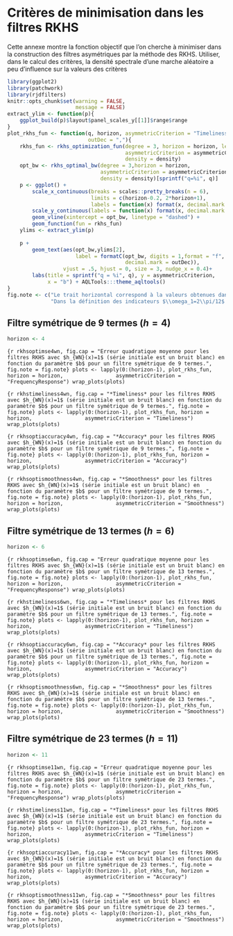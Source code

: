 \newpage
# Critères de minimisation dans les filtres RKHS {#ann:minrkhs}

Cette annexe montre la fonction objectif que l'on cherche à minimiser dans la construction des filtres asymétriques par la méthode des RKHS.
Utiliser, dans le calcul des critères, la densité spectrale d'une marche aléatoire a peu d'influence sur la valeurs des critères

```r
library(ggplot2)
library(patchwork)
library(rjdfilters)
knitr::opts_chunk$set(warning = FALSE,
                      message = FALSE)
extract_ylim <- function(p){
    ggplot_build(p)$layout$panel_scales_y[[1]]$range$range
}
plot_rkhs_fun <- function(q, horizon, asymmetricCriterion = "Timeliness", density = "uniform",
                          outDec = ","){
    rkhs_fun <- rkhs_optimization_fun(degree = 3, horizon = horizon, leads = q,
                                      asymmetricCriterion = asymmetricCriterion, 
                                      density = density)
    opt_bw <- rkhs_optimal_bw(degree = 3,horizon = horizon,
                              asymmetricCriterion = asymmetricCriterion, 
                              density = density)[sprintf("q=%i", q)]
    p <- ggplot() +
        scale_x_continuous(breaks = scales::pretty_breaks(n = 6),
                           limits = c(horizon-0.2, 2*horizon+1),
                           labels = function(x) format(x, decimal.mark = outDec)) +
        scale_y_continuous(labels = function(x) format(x, decimal.mark = outDec)) +
        geom_vline(xintercept = opt_bw, linetype = "dashed") + 
        geom_function(fun = rkhs_fun)
    ylims <- extract_ylim(p)
    
    p + 
        geom_text(aes(opt_bw,ylims[2],
                      label = formatC(opt_bw, digits = 1,format = "f",
                                      decimal.mark = outDec)),
                  vjust = .5, hjust = 0, size = 3, nudge_x = 0.4)+ 
        labs(title = sprintf("q = %i", q), y = asymmetricCriterion,
             x = "b") + AQLTools:::theme_aqltools() 
}
fig.note <- c("Le trait horizontal correspond à la valeurs obtenues dans rjdfilters.",
              "Dans la définition des indicateurs $\\omega_1=2\\pi/12$.")
```

## Filtre symétrique de 9 termes ($h=4$)

```r
horizon <- 4
```


```{r rkhsoptimse4wn, fig.cap = "Erreur quadratique moyenne pour les filtres RKHS avec $h_{WN}(x)=1$ (série initiale est un bruit blanc) en fonction du paramètre $b$ pour un filtre symétrique de 9 termes.", fig.note = fig.note}
plots <- lapply(0:(horizon-1), plot_rkhs_fun, horizon = horizon,
                asymmetricCriterion = "FrequencyResponse")
wrap_plots(plots)
```

<!-- ```{r rkhsoptimse4rw, fig.cap = "Erreur quadratique moyenne pour les filtres RKHS avec $h_{RW}(x)=\\frac{1}{2(1-\\cos(x))}$ (série initiale est une marche aléatoire) en fonction du paramètre $b$ pour un filtre symétrique de 9 termes.", fig.note = fig.note} -->
<!-- plots <- lapply(0:(horizon-1), plot_rkhs_fun, horizon = horizon, -->
<!--                 asymmetricCriterion = "FrequencyResponse", density = "rw") -->
<!-- wrap_plots(plots) -->
<!-- ``` -->

```{r rkhstimeliness4wn, fig.cap = "*Timeliness* pour les filtres RKHS avec $h_{WN}(x)=1$ (série initiale est un bruit blanc) en fonction du paramètre $b$ pour un filtre symétrique de 9 termes.", fig.note = fig.note}
plots <- lapply(0:(horizon-1), plot_rkhs_fun, horizon = horizon,
                asymmetricCriterion = "Timeliness")
wrap_plots(plots)
```

<!-- ```{r rkhstimeliness4rw, fig.cap = "*Timeliness* pour les filtres RKHS avec $h_{RW}(x)=\\frac{1}{2(1-\\cos(x))}$ (série initiale est une marche aléatoire) en fonction du paramètre $b$ pour un filtre symétrique de 9 termes.", fig.note = fig.note} -->
<!-- plots <- lapply(0:(horizon-1), plot_rkhs_fun, horizon = horizon, -->
<!--                 asymmetricCriterion = "Timeliness") -->
<!-- wrap_plots(plots) -->
<!-- ``` -->

```{r rkhsoptiaccuracy4wn, fig.cap = "*Accuracy* pour les filtres RKHS avec $h_{WN}(x)=1$ (série initiale est un bruit blanc) en fonction du paramètre $b$ pour un filtre symétrique de 9 termes.", fig.note = fig.note}
plots <- lapply(0:(horizon-1), plot_rkhs_fun, horizon = horizon,
                asymmetricCriterion = "Accuracy")
wrap_plots(plots)
```


<!-- ```{r rkhsoptiaccuracy4rw, fig.cap = "*Accuracy* pour les filtres RKHS avec $h_{RW}(x)=\\frac{1}{2(1-\\cos(x))}$ (série initiale est une marche aléatoire)  en fonction du paramètre $b$ pour un filtre symétrique de 9 termes.", fig.note = fig.note} -->
<!-- plots <- lapply(0:(horizon-1), plot_rkhs_fun, horizon = horizon, -->
<!--                 asymmetricCriterion = "Accuracy") -->
<!-- wrap_plots(plots) -->
<!-- ``` -->

```{r rkhsoptismoothness4wn, fig.cap = "*Smoothness* pour les filtres RKHS avec $h_{WN}(x)=1$ (série initiale est un bruit blanc) en fonction du paramètre $b$ pour un filtre symétrique de 9 termes.", fig.note = fig.note}
plots <- lapply(0:(horizon-1), plot_rkhs_fun, horizon = horizon,
                asymmetricCriterion = "Smoothness")
wrap_plots(plots)
```


<!-- ```{r rkhsoptismoothness4rw, fig.cap = "*Smoothness* pour les filtres RKHS avec $h_{RW}(x)=\\frac{1}{2(1-\\cos(x))}$ (série initiale est une marche aléatoire)  en fonction du paramètre $b$ pour un filtre symétrique de 9 termes.", fig.note = fig.note} -->
<!-- plots <- lapply(0:(horizon-1), plot_rkhs_fun, horizon = horizon, -->
<!--                 asymmetricCriterion = "Smoothness") -->
<!-- wrap_plots(plots) -->
<!-- ``` -->

\newpage
## Filtre symétrique de 13 termes ($h=6$)

```r
horizon <- 6
```


```{r rkhsoptimse6wn, fig.cap = "Erreur quadratique moyenne pour les filtres RKHS avec $h_{WN}(x)=1$ (série initiale est un bruit blanc) en fonction du paramètre $b$ pour un filtre symétrique de 13 termes.", fig.note = fig.note}
plots <- lapply(0:(horizon-1), plot_rkhs_fun, horizon = horizon,
                asymmetricCriterion = "FrequencyResponse")
wrap_plots(plots)
```


```{r rkhstimeliness6wn, fig.cap = "*Timeliness* pour les filtres RKHS avec $h_{WN}(x)=1$ (série initiale est un bruit blanc) en fonction du paramètre $b$ pour un filtre symétrique de 13 termes.", fig.note = fig.note}
plots <- lapply(0:(horizon-1), plot_rkhs_fun, horizon = horizon,
                asymmetricCriterion = "Timeliness")
wrap_plots(plots)
```



```{r rkhsoptiaccuracy6wn, fig.cap = "*Accuracy* pour les filtres RKHS avec $h_{WN}(x)=1$ (série initiale est un bruit blanc) en fonction du paramètre $b$ pour un filtre symétrique de 13 termes.", fig.note = fig.note}
plots <- lapply(0:(horizon-1), plot_rkhs_fun, horizon = horizon,
                asymmetricCriterion = "Accuracy")
wrap_plots(plots)
```



```{r rkhsoptismoothness6wn, fig.cap = "*Smoothness* pour les filtres RKHS avec $h_{WN}(x)=1$ (série initiale est un bruit blanc) en fonction du paramètre $b$ pour un filtre symétrique de 13 termes.", fig.note = fig.note}
plots <- lapply(0:(horizon-1), plot_rkhs_fun, horizon = horizon,
                asymmetricCriterion = "Smoothness")
wrap_plots(plots)
```


\newpage
## Filtre symétrique de 23 termes ($h=11$)

```r
horizon <- 11
```


```{r rkhsoptimse11wn, fig.cap = "Erreur quadratique moyenne pour les filtres RKHS avec $h_{WN}(x)=1$ (série initiale est un bruit blanc) en fonction du paramètre $b$ pour un filtre symétrique de 23 termes.", fig.note = fig.note}
plots <- lapply(0:(horizon-1), plot_rkhs_fun, horizon = horizon,
                asymmetricCriterion = "FrequencyResponse")
wrap_plots(plots)
```


```{r rkhstimeliness11wn, fig.cap = "*Timeliness* pour les filtres RKHS avec $h_{WN}(x)=1$ (série initiale est un bruit blanc) en fonction du paramètre $b$ pour un filtre symétrique de 23 termes.", fig.note = fig.note}
plots <- lapply(0:(horizon-1), plot_rkhs_fun, horizon = horizon,
                asymmetricCriterion = "Timeliness")
wrap_plots(plots)
```


```{r rkhsoptiaccuracy11wn, fig.cap = "*Accuracy* pour les filtres RKHS avec $h_{WN}(x)=1$ (série initiale est un bruit blanc) en fonction du paramètre $b$ pour un filtre symétrique de 23 termes.", fig.note = fig.note}
plots <- lapply(0:(horizon-1), plot_rkhs_fun, horizon = horizon,
                asymmetricCriterion = "Accuracy")
wrap_plots(plots)
```


```{r rkhsoptismoothness11wn, fig.cap = "*Smoothness* pour les filtres RKHS avec $h_{WN}(x)=1$ (série initiale est un bruit blanc) en fonction du paramètre $b$ pour un filtre symétrique de 23 termes.", fig.note = fig.note}
plots <- lapply(0:(horizon-1), plot_rkhs_fun, horizon = horizon,
                asymmetricCriterion = "Smoothness")
wrap_plots(plots)
```



